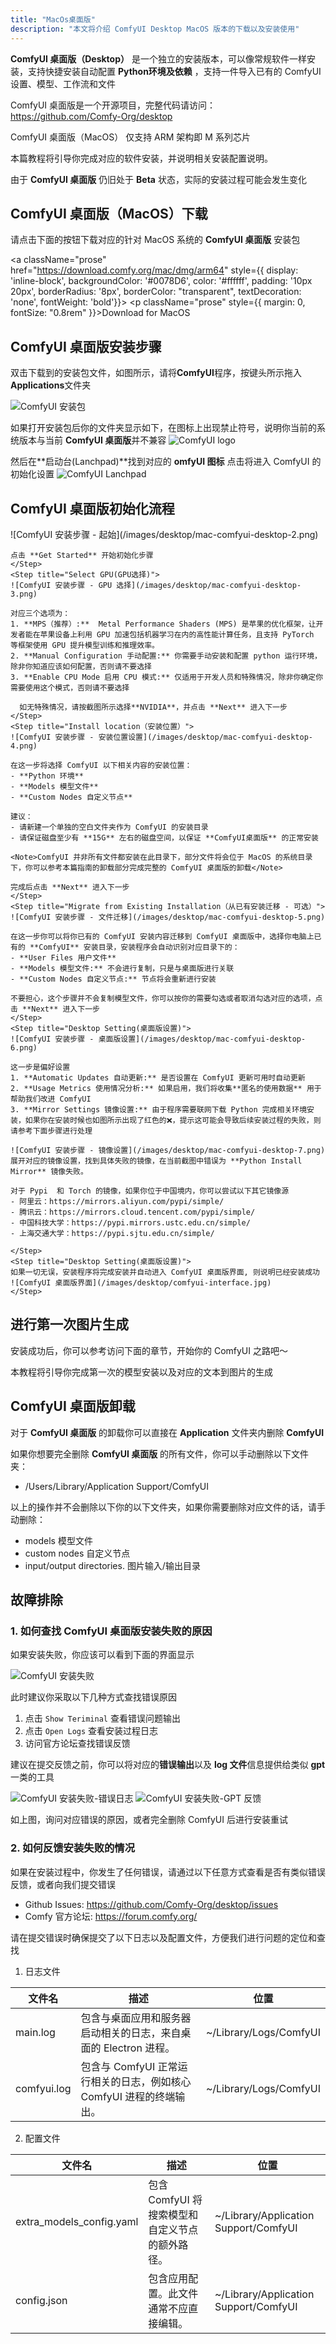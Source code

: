 ```yaml
---
title: "MacOs桌面版"
description: "本文将介绍 ComfyUI Desktop MacOS 版本的下载以及安装使用"
---
```


**ComfyUI 桌面版（Desktop）** 是一个独立的安装版本，可以像常规软件一样安装，支持快捷安装自动配置 **Python环境及依赖** ，支持一件导入已有的 ComfyUI 设置、模型、工作流和文件

ComfyUI 桌面版是一个开源项目，完整代码请访问：https://github.com/Comfy-Org/desktop

<Note>ComfyUI 桌面版（MacOS） 仅支持 ARM 架构即 M 系列芯片</Note>

本篇教程将引导你完成对应的软件安装，并说明相关安装配置说明。

<Warning>由于 **ComfyUI 桌面版** 仍旧处于 **Beta** 状态，实际的安装过程可能会发生变化</Warning>

## ComfyUI 桌面版（MacOS）下载

请点击下面的按钮下载对应的针对 MacOS 系统的 **ComfyUI 桌面版** 安装包

<a className="prose" href="https://download.comfy.org/mac/dmg/arm64" style={{ display: 'inline-block', backgroundColor: '#0078D6', color: '#ffffff', padding: '10px 20px', borderRadius: '8px', borderColor: "transparent", textDecoration: 'none', fontWeight: 'bold'}}>
    <p className="prose" style={{ margin: 0, fontSize: "0.8rem" }}>Download for MacOS</p>
</a>

## ComfyUI 桌面版安装步骤

双击下载到的安装包文件，如图所示，请将**ComfyUI**程序，按键头所示拖入**Applications**文件夹

![ComfyUI 安装包](/images/desktop/mac-comfyui-desktop-0.png)



如果打开安装包后你的文件夹显示如下，在图标上出现禁止符号，说明你当前的系统版本与当前 **ComfyUI 桌面版**并不兼容
![ComfyUI logo](/images/desktop/mac-comfyui-desktop-0-1.png)

然后在**启动台(Lanchpad)**找到对应的 **omfyUI 图标** 点击将进入 ComfyUI 的初始化设置
![ComfyUI Lanchpad](/images/desktop/mac-comfyui-desktop-1.jpg)

## ComfyUI 桌面版初始化流程

<Steps>
    <Step title="开始界面">
    ![ComfyUI 安装步骤 - 起始](/images/desktop/mac-comfyui-desktop-2.png)

    点击 **Get Started** 开始初始化步骤
    </Step>
    <Step title="Select GPU(GPU选择)">
    ![ComfyUI 安装步骤 - GPU 选择](/images/desktop/mac-comfyui-desktop-3.png)

    对应三个选项为：
    1. **MPS（推荐）:**  Metal Performance Shaders (MPS) 是苹果的优化框架，让开发者能在苹果设备上利用 GPU 加速包括机器学习在内的高性能计算任务，且支持 PyTorch 等框架使用 GPU 提升模型训练和推理效率。
    2. **Manual Configuration 手动配置:** 你需要手动安装和配置 python 运行环境，除非你知道应该如何配置，否则请不要选择
    3. **Enable CPU Mode 启用 CPU 模式:** 仅适用于开发人员和特殊情况，除非你确定你需要使用这个模式，否则请不要选择
      
      如无特殊情况，请按截图所示选择**NVIDIA**，并点击 **Next** 进入下一步
    </Step>
    <Step title="Install location（安装位置）">
    ![ComfyUI 安装步骤 - 安装位置设置](/images/desktop/mac-comfyui-desktop-4.png)

    在这一步将选择 ComfyUI 以下相关内容的安装位置：
    - **Python 环境**
    - **Models 模型文件**
    - **Custom Nodes 自定义节点**

    建议：
    - 请新建一个单独的空白文件夹作为 ComfyUI 的安装目录
    - 请保证磁盘至少有 **15G** 左右的磁盘空间，以保证 **ComfyUI桌面版** 的正常安装
    
    <Note>ComfyUI 并非所有文件都安装在此目录下，部分文件将会位于 MacOS 的系统目录下，你可以参考本篇指南的卸载部分完成完整的 ComfyUI 桌面版的卸载</Note>

    完成后点击 **Next** 进入下一步
    </Step>
    <Step title="Migrate from Existing Installation（从已有安装迁移 - 可选）">
    ![ComfyUI 安装步骤 - 文件迁移](/images/desktop/mac-comfyui-desktop-5.png)

    在这一步你可以将你已有的 ComfyUI 安装内容迁移到 ComfyUI 桌面版中，选择你电脑上已有的 **ComfyUI** 安装目录，安装程序会自动识别对应目录下的：
    - **User Files 用户文件**
    - **Models 模型文件:** 不会进行复制，只是与桌面版进行关联
    - **Custom Nodes 自定义节点:** 节点将会重新进行安装

    不要担心，这个步骤并不会复制模型文件，你可以按你的需要勾选或者取消勾选对应的选项，点击 **Next** 进入下一步
    </Step>
    <Step title="Desktop Setting(桌面版设置)">
    ![ComfyUI 安装步骤 - 桌面版设置](/images/desktop/mac-comfyui-desktop-6.png)

    这一步是偏好设置
    1. **Automatic Updates 自动更新:** 是否设置在 ComfyUI 更新可用时自动更新
    2. **Usage Metrics 使用情况分析:** 如果启用，我们将收集**匿名的使用数据** 用于帮助我们改进 ComfyUI
    3. **Mirror Settings 镜像设置:** 由于程序需要联网下载 Python 完成相关环境安装，如果你在安装时候也如图所示出现了红色的❌，提示这可能会导致后续安装过程的失败，则请参考下面步骤进行处理

    ![ComfyUI 安装步骤 - 镜像设置](/images/desktop/mac-comfyui-desktop-7.png)
    展开对应的镜像设置，找到具体失败的镜像，在当前截图中错误为 **Python Install Mirror** 镜像失败。

    对于 Pypi  和 Torch 的镜像，如果你位于中国境内，你可以尝试以下其它镜像源
    - 阿里云：https://mirrors.aliyun.com/pypi/simple/
    - 腾讯云：https://mirrors.cloud.tencent.com/pypi/simple/
    - 中国科技大学：https://pypi.mirrors.ustc.edu.cn/simple/
    - 上海交通大学：https://pypi.sjtu.edu.cn/simple/

    </Step>
    <Step title="Desktop Setting(桌面版设置)">
    如果一切无误，安装程序将完成安装并自动进入 ComfyUI 桌面版界面, 则说明已经安装成功
    ![ComfyUI 桌面版界面](/images/desktop/comfyui-interface.jpg)
    </Step>
</Steps>

## 进行第一次图片生成

安装成功后，你可以参考访问下面的章节，开始你的 ComfyUI 之路吧～

<Card title="进行第一次图片生成" icon="link" href="/zh-CN/get_started/gettingstarted">
  本教程将引导你完成第一次的模型安装以及对应的文本到图片的生成
</Card>

## ComfyUI 桌面版卸载

对于 **ComfyUI 桌面版** 的卸载你可以直接在 **Application** 文件夹内删除 **ComfyUI**

如果你想要完全删除 **ComfyUI 桌面版** 的所有文件，你可以手动删除以下文件夹：
- /Users/Library/Application Support/ComfyUI

以上的操作并不会删除以下你的以下文件夹，如果你需要删除对应文件的话，请手动删除：
- models 模型文件
- custom nodes 自定义节点
- input/output directories. 图片输入/输出目录

## 故障排除

### 1. 如何查找 ComfyUI 桌面版安装失败的原因

如果安装失败，你应该可以看到下面的界面显示

![ComfyUI 安装失败](/images/desktop/mac-comfyui-desktop-8.png)

此时建议你采取以下几种方式查找错误原因
1. 点击 `Show Teriminal` 查看错误问题输出
2. 点击 `Open Logs` 查看安装过程日志
3. 访问官方论坛查找错误反馈

建议在提交反馈之前，你可以将对应的**错误输出**以及 **log 文件**信息提供给类似 **gpt**一类的工具

![ComfyUI 安装失败-错误日志](/images/desktop/win-comfyui-desktop-8.png)
![ComfyUI 安装失败-GPT 反馈](/images/desktop/win-comfyui-desktop-9.png)

如上图，询问对应错误的原因，或者完全删除 ComfyUI 后进行安装重试

### 2. 如何反馈安装失败的情况

如果在安装过程中，你发生了任何错误，请通过以下任意方式查看是否有类似错误反馈，或者向我们提交错误

- Github Issues: https://github.com/Comfy-Org/desktop/issues
- Comfy 官方论坛: https://forum.comfy.org/

请在提交错误时确保提交了以下日志以及配置文件，方便我们进行问题的定位和查找

1. 日志文件

| 文件名         | 描述                                                               | 位置                          |
|---------------|-------------------------------------------------------------------|------------------------------|
| main.log      | 包含与桌面应用和服务器启动相关的日志，来自桌面的 Electron 进程。           | ~/Library/Logs/ComfyUI       |
| comfyui.log   | 包含与 ComfyUI 正常运行相关的日志，例如核心 ComfyUI 进程的终端输出。      | ~/Library/Logs/ComfyUI        |


2. 配置文件

| 文件名                     | 描述                                                       | 位置                                           |
|---------------------------|-----------------------------------------------------------|------------------------------------------------|
| extra_models_config.yaml  | 包含 ComfyUI 将搜索模型和自定义节点的额外路径。                 | ~/Library/Application Support/ComfyUI           |
| config.json               | 包含应用配置。此文件通常不应直接编辑。                          | ~/Library/Application Support/ComfyUI           |

